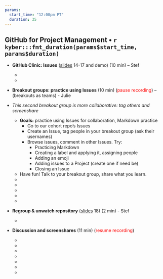 ```yaml
---
params:
  start_time: "12:00pm PT"
  duration: 35
---
```


## GitHub for Project Management • `r kyber:::fmt_duration(params$start_time, params$duration)`

-   **GitHub Clinic: Issues** ([slides](https://docs.google.com/presentation/d/1geUN-dv-NMx6IgeCwMRVmTO8nZaauIl26tZDOrkLW_E/edit#slide=id.g20695b6755c_0_148) 14-17 and demo) (10 min) – Stef

    -   

    -   

-   **Breakout groups: practice using Issues** (10 min) (<font color="red">pause recording</font>) – (breakouts as teams) - Julie

-   *This second breakout group is more collaborative: tag others and screenshare*

    -   **Goals:** practice using Issues for collaboration, Markdown practice
        -   Go to our cohort repo’s Issues
        -   Create an Issue, tag people in your breakout group (ask their usernames) 
        -   Browse issues, comment in other Issues. Try:
            -   Practicing Markdown
            -   Creating a label and applying it, assigning people 
            -   Adding an emoji
            -   Adding issues to a Project (create one if need be) 
            -   Closing an Issue
    -   Have fun! Talk to your breakout group, share what you learn.
    -   
    -   
    -   ‎
    -   
    -   

-   **Regroup & unwatch ‎repository** ‎([slides](https://docs.google.com/presentation/d/1geUN-dv-NMx6IgeCwMRVmTO8nZaauIl26tZDOrkLW_E/edit#slide=id.g20695b6755c_0_185) 18) (2 min) - Stef

    -   

-   **Discussion and screenshares** (11 min) (<font color="red">resume recording</font>)

    -   
    -   
    -   
    -   
    -   
    -   
    -   

